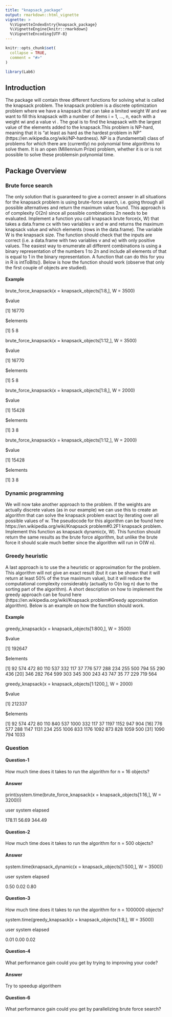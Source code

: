```yaml
---
title: "knapsack_package"
output: rmarkdown::html_vignette
vignette: >
  %\VignetteIndexEntry{knapsack_package}
  %\VignetteEngine{knitr::rmarkdown}
  %\VignetteEncoding{UTF-8}
---
```


```r
knitr::opts_chunk$set(
  collapse = TRUE,
  comment = "#>"
)
```

```r
library(Lab6)
```
## Introduction
The package will contain three different functions for solving what is called the knapsack problem.
The knapsack problem is a discrete optimization problem where we have a knapsack that can take a
limited weight W and we want to fill this knapsack with a number of items i = 1, ..., n, each with a
weight wi and a value vi
. The goal is to find the knapsack with the largest value of the elements added
to the knapsack.This problem is NP-hard, meaning that it is "at least as hard as the hardest problem in
NP" (https://en.wikipedia.org/wiki/NP-hardness). NP is a (fundamental) class of problems for which
there are (currently) no polynomial time algorithms to solve them. It is an open (Millennium Prize)
problem, whether it is or is not possible to solve these problemsin polynomial time.

## Package Overview

### Brute force search

The only solution that is guaranteed to give a correct answer in all situations for the knapsack problem
is using brute-force search, i.e. going through all possible alternatives and return the maximum value
found. This approach is of complexity O(2n) since all possible combinations 2n needs to be evaluated.
Implement a function you call knapsack brute force(x, W) that takes a data.frame cx with two
variables v and w and returns the maximum knapsack value and which elements (rows in the data.frame).
The variable W is the knapsack size.
The function should check that the inputs are correct (i.e. a data.frame with two variables v and w)
with only positive values.
The easiest way to enumerate all different combinations is using a binary representation of the numbers
1 to 2n and include all elements of that is equal to 1 in the binary representation. A function that can
do this for you in R is intToBits(). Below is how the function should work (observe that only the first
couple of objects are studied).

#### Example

brute_force_knapsack(x = knapsack_objects[1:8,], W = 3500)

$value

[1] 16770

$elements

[1] 5 8

brute_force_knapsack(x = knapsack_objects[1:12,], W = 3500)

$value

[1] 16770

$elements

[1] 5 8

brute_force_knapsack(x = knapsack_objects[1:8,], W = 2000)

$value

[1] 15428

$elements

[1] 3 8

brute_force_knapsack(x = knapsack_objects[1:12,], W = 2000)

$value

[1] 15428

$elements

[1] 3 8

### Dynamic programming

We will now take another approach to the problem. If the weights are actually discrete values (as in our
example) we can use this to create an algorithm that can solve the knapsack problem exact by iterating
over all possible values of w.
The pseudocode for this algorithm can be found here
https://en.wikipedia.org/wiki/Knapsack problem#0.2F1 knapsack problem. Implement this function as knapsack dynamic(x, W). This function should return the same results as the brute force algorithm, but unlike the brute force it should scale much better since the algorithm will run in O(W n).

### Greedy heuristic

A last approach is to use the a heuristic or approximation for the problem. This algorithm will not give
an exact result (but it can be shown that it will return at least 50% of the true maximum value), but
it will reduce the computational complexity considerably (actually to O(n log n) due to the sorting part
of the algorithm). A short description on how to implement the greedy approach can be found here
(https://en.wikipedia.org/wiki/Knapsack problem#Greedy approximation algorithm). Below is
an example on how the function should work.

#### Example

greedy_knapsack(x = knapsack_objects[1:800,], W = 3500)

$value

[1] 192647

$elements

[1] 92 574 472 80 110 537 332 117 37 776 577 288 234 255 500 794 55 290 436
[20] 346 282 764 599 303 345 300 243 43 747 35 77 229 719 564

greedy_knapsack(x = knapsack_objects[1:1200,], W = 2000)

$value

[1] 212337

$elements

[1] 92 574 472 80 110 840 537 1000 332 117 37 1197 1152 947 904
[16] 776 577 288 1147 1131 234 255 1006 833 1176 1092 873 828 1059 500
[31] 1090 794 1033

### Question

#### Question-1

How much time does it takes to run the algorithm for n = 16 objects?

#### Answer
print(system.time(brute_force_knapsack(x = knapsack_objects[1:16,], W = 3200)))

   user  system elapsed 
   
 178.11   56.69  344.49


#### Question-2

How much time does it takes to run the algorithm for n = 500 objects?

#### Answer
system.time(knapsack_dynamic(x = knapsack_objects[1:500,], W = 3500))

   user  system elapsed 
   
   0.50    0.02    0.80


#### Question-3

How much time does it takes to run the algorithm for n = 1000000 objects?

system.time(greedy_knapsack(x = knapsack_objects[1:8,], W = 3500))

   user  system elapsed 
   
   0.01    0.00    0.02


#### Question-4

What performance gain could you get by trying to improving your code?

#### Answer

Try to speedup algorithem

#### Question-6

What performance gain could you get by parallelizing brute force search?


